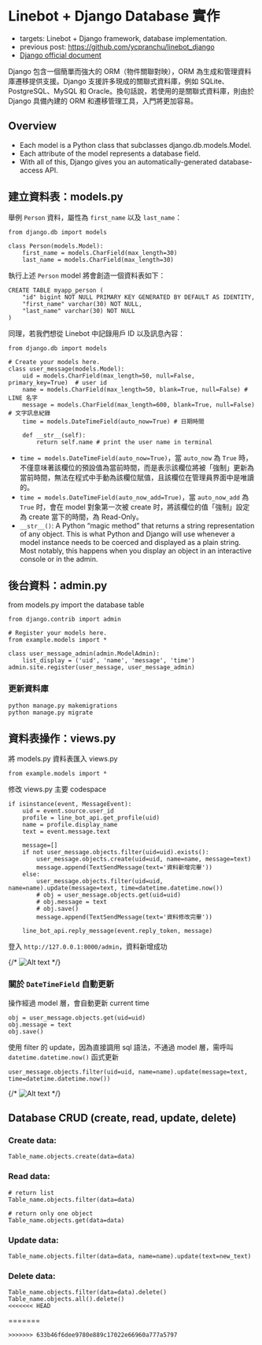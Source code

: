 Linebot + Django Database 實作
===

- targets: Linebot + Django framework, database implementation.
- previous post: https://github.com/ycpranchu/linebot_django
- [Django official document](https://docs.djangoproject.com/en/4.2/topics/db/models/)

Django 包含一個簡單而強大的 ORM（物件關聯對映），ORM 為生成和管理資料庫遷移提供支援。Django 支援許多現成的關聯式資料庫，例如 SQLite、PostgreSQL、MySQL 和 Oracle。換句話說，若使用的是關聯式資料庫，則由於 Django 具備內建的 ORM 和遷移管理工具，入門將更加容易。

Overview
---

- Each model is a Python class that subclasses django.db.models.Model.
- Each attribute of the model represents a database field.
- With all of this, Django gives you an automatically-generated database-access API.

建立資料表：models.py
---

舉例 `Person` 資料，屬性為 `first_name` 以及 `last_name`：

```python3
from django.db import models

class Person(models.Model):
    first_name = models.CharField(max_length=30)
    last_name = models.CharField(max_length=30)
```

執行上述 `Person` model 將會創造一個資料表如下：

```python3
CREATE TABLE myapp_person (
    "id" bigint NOT NULL PRIMARY KEY GENERATED BY DEFAULT AS IDENTITY,
    "first_name" varchar(30) NOT NULL,
    "last_name" varchar(30) NOT NULL
)
```

同理，若我們想從 Linebot 中記錄用戶 ID 以及訊息內容：

```python3
from django.db import models

# Create your models here.
class user_message(models.Model):
    uid = models.CharField(max_length=50, null=False, primary_key=True)  # user id
    name = models.CharField(max_length=50, blank=True, null=False) # LINE 名字
    message = models.CharField(max_length=600, blank=True, null=False) # 文字訊息紀錄
    time = models.DateTimeField(auto_now=True) # 日期時間

    def __str__(self):
        return self.name # print the user name in terminal
```


- `time = models.DateTimeField(auto_now=True)`，當 `auto_now` 為 `True` 時，不僅意味著該欄位的預設值為當前時間，而是表示該欄位將被「強制」更新為當前時間，無法在程式中手動為該欄位賦值，且該欄位在管理員界面中是唯讀的。
- `time = models.DateTimeField(auto_now_add=True)`，當 `auto_now_add` 為 `True` 时，會在 model 對象第一次被 create 时，將該欄位的值「強制」設定為 create 當下的時間，為 Read-Only。
- `__str__()`: A Python “magic method” that returns a string representation of any object. This is what Python and Django will use whenever a model instance needs to be coerced and displayed as a plain string. Most notably, this happens when you display an object in an interactive console or in the admin.

後台資料：admin.py
---

from models.py import the database table

```python3
from django.contrib import admin

# Register your models here.
from example.models import *

class user_message_admin(admin.ModelAdmin):
    list_display = ('uid', 'name', 'message', 'time')
admin.site.register(user_message, user_message_admin)
```

### 更新資料庫

```bash=
python manage.py makemigrations
python manage.py migrate
```

資料表操作：views.py
---

將 models.py 資料表匯入 views.py

```python3
from example.models import *
```

修改 views.py 主要 codespace

```python3
if isinstance(event, MessageEvent):
    uid = event.source.user_id
    profile = line_bot_api.get_profile(uid)
    name = profile.display_name
    text = event.message.text

    message=[]
    if not user_message.objects.filter(uid=uid).exists():
        user_message.objects.create(uid=uid, name=name, message=text)
        message.append(TextSendMessage(text='資料新增完畢'))
    else:
        user_message.objects.filter(uid=uid, name=name).update(message=text, time=datetime.datetime.now())
        # obj = user_message.objects.get(uid=uid)
        # obj.message = text
        # obj.save()                
        message.append(TextSendMessage(text='資料修改完畢'))

    line_bot_api.reply_message(event.reply_token, message)
```

登入 `http://127.0.0.1:8000/admin`，資料新增成功

{/* ![Alt text](static/image1.png) */}

### 關於 `DateTimeField` 自動更新

操作經過 model 層，會自動更新 current time

```python3
obj = user_message.objects.get(uid=uid)
obj.message = text
obj.save()
```

使用 filter 的 update，因為直接調用 sql 語法，不通過 model 層，需呼叫 `datetime.datetime.now()` 函式更新

```python3
user_message.objects.filter(uid=uid, name=name).update(message=text, time=datetime.datetime.now())
```

{/* ![Alt text](static/image2.png) */}

Database CRUD (create, read, update, delete)
---

### Create data:

```python3
Table_name.objects.create(data=data)
```

### Read data:

```python3
# return list
Table_name.objects.filter(data=data)

# return only one object
Table_name.objects.get(data=data)
```

### Update data:

```python3
Table_name.objects.filter(data=data, name=name).update(text=new_text)
```

### Delete data:

```python3
Table_name.objects.filter(data=data).delete()
Table_name.objects.all().delete()
<<<<<<< HEAD
```
=======
```
>>>>>>> 633b46f6dee9780e889c17022e66960a777a5797
